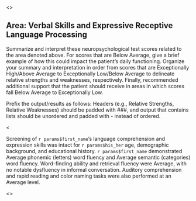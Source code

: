 <<PROMPT>>

## Area: Verbal Skills and Expressive Receptive Language Processing

Summarize and interpret these neuropsychological test scores related to the area denoted above. For scores that are Below Average, give a brief example of how this could impact the patient's daily functioning. Organize your summary and interpretation in order from scores that are Exceptionally High/Above Average to Exceptionally Low/Below Average to delineate relative strengths and weaknesses, respectively. Finally, recommended additional support that the patient should receive in areas in which scores fall Below Average to Exceptionally Low.

Prefix the output/results as follows: Headers (e.g., Relative Strengths,
Relative Weaknesses) should be padded with ###, and output that contains lists should be
unordered and padded with - instead of ordered.

<<EXAMPLE>>

Screening of `r params$first_name`'s language comprehension and expression skills was
intact for `r params$his_her` age, demographic background, and educational history.
`r params$first_name` demonstrated Average phonemic (letters) word fluency and
Average semantic (categories) word fluency. Word-finding ability and
retrieval fluency were Average, with no notable dysfluency in informal
conversation. Auditory comprehension and rapid reading and color naming tasks
were also performed at an Average level.

<<START>>
